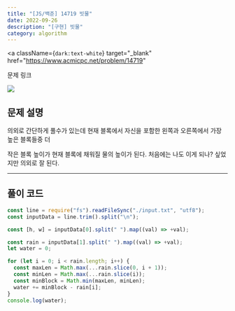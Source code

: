 ---
title: "[JS/백준] 14719 빗물"
date: 2022-09-26
description: "[구현] 빗물"
category: algorithm
---

<a
  className={`dark:text-white`}
  target="_blank"
  href="https://www.acmicpc.net/problem/14719"
>
  문제 링크
</a>

<div>
  <img
    src="https://user-images.githubusercontent.com/75124028/192216061-cdde3b83-1075-4114-b639-718ebab24a45.PNG"
    className={`max-w-full h-auto`}
  />
</div>
<h2 className={`dark:text-white`}>문제 설명</h2>

의외로 간단하게 풀수가 있는데 현재 블록에서 자신을 포함한 왼쪽과 오른쪽에서 가장 높은 블록들중 더

작은 블록 높이가 현재 블록에 채워질 물의 높이가 된다. 처음에는 나도 이게 되나? 싶었지만 의외로 잘 된다.

---

<h2 className={`dark:text-white`}>풀이 코드</h2>

```js showLineNumbers
const line = require("fs").readFileSync("./input.txt", "utf8");
const inputData = line.trim().split("\n");

const [h, w] = inputData[0].split(" ").map((val) => +val);

const rain = inputData[1].split(" ").map((val) => +val);
let water = 0;

for (let i = 0; i < rain.length; i++) {
  const maxLen = Math.max(...rain.slice(0, i + 1));
  const minLen = Math.max(...rain.slice(i));
  const minBlock = Math.min(maxLen, minLen);
  water += minBlock - rain[i];
}
console.log(water);
```
